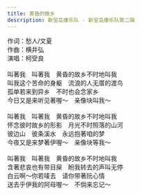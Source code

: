 ```yaml
---
title: 黄昏的故乡
description: 新宝岛康乐队 - 新宝岛康乐队第二辑
---
```


作词：愁人/文夏<br />作曲：横井弘<br />演唱：柯受良<br /><br />叫著我　叫著我　黄昏的故乡不时地叫我<br />叫我这个苦命的身躯　流浪的人无厝的渡鸟<br />孤单若来到异乡　不时也会念家乡<br />今日又是来听见著喔～　亲像块叫我～<br /><br />叫著我　叫著我　黄昏的故乡不时地叫我<br />怀念彼时故乡的形影　月光不时照落的山河<br />彼边山　彼条溪水　永远抱著咱的梦<br />今夜又是来梦著伊喔～　亲像块等我～<br /><br />叫著我　叫著我　黄昏的故乡不时地叫我<br />含著悲哀也有带目屎　盼我转去的声叫无停<br />白云啊～你若唛去　请你带著阮心情<br />送去乎伊我的阿母喔～　不倘来忘记～